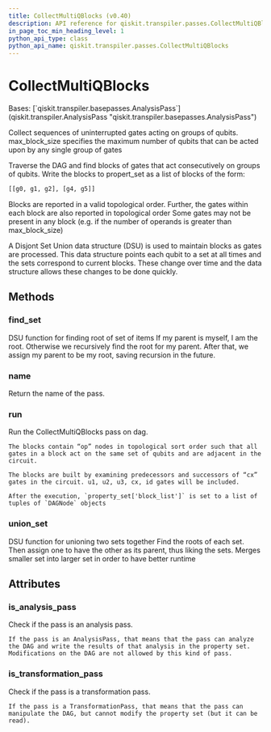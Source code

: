 ```yaml
---
title: CollectMultiQBlocks (v0.40)
description: API reference for qiskit.transpiler.passes.CollectMultiQBlocks in qiskit v0.40
in_page_toc_min_heading_level: 1
python_api_type: class
python_api_name: qiskit.transpiler.passes.CollectMultiQBlocks
---
```


# CollectMultiQBlocks

<Class id="qiskit.transpiler.passes.CollectMultiQBlocks" isDedicatedPage={true} github="https://github.com/qiskit/qiskit/tree/stable/0.23/qiskit/transpiler/passes/optimization/collect_multiqubit_blocks.py" signature="CollectMultiQBlocks(*args, **kwargs)" modifiers="class">
  Bases: [`qiskit.transpiler.basepasses.AnalysisPass`](qiskit.transpiler.AnalysisPass "qiskit.transpiler.basepasses.AnalysisPass")

  Collect sequences of uninterrupted gates acting on groups of qubits. max\_block\_size specifies the maximum number of qubits that can be acted upon by any single group of gates

  Traverse the DAG and find blocks of gates that act consecutively on groups of qubits. Write the blocks to propert\_set as a list of blocks of the form:

  ```python
  [[g0, g1, g2], [g4, g5]]
  ```

  Blocks are reported in a valid topological order. Further, the gates within each block are also reported in topological order Some gates may not be present in any block (e.g. if the number of operands is greater than max\_block\_size)

  A Disjont Set Union data structure (DSU) is used to maintain blocks as gates are processed. This data structure points each qubit to a set at all times and the sets correspond to current blocks. These change over time and the data structure allows these changes to be done quickly.

  ## Methods

  <span id="qiskit-transpiler-passes-collectmultiqblocks-find-set" />

  ### find\_set

  <Function id="qiskit.transpiler.passes.CollectMultiQBlocks.find_set" signature="CollectMultiQBlocks.find_set(index)">
    DSU function for finding root of set of items If my parent is myself, I am the root. Otherwise we recursively find the root for my parent. After that, we assign my parent to be my root, saving recursion in the future.
  </Function>

  <span id="qiskit-transpiler-passes-collectmultiqblocks-name" />

  ### name

  <Function id="qiskit.transpiler.passes.CollectMultiQBlocks.name" signature="CollectMultiQBlocks.name()">
    Return the name of the pass.
  </Function>

  <span id="qiskit-transpiler-passes-collectmultiqblocks-run" />

  ### run

  <Function id="qiskit.transpiler.passes.CollectMultiQBlocks.run" signature="CollectMultiQBlocks.run(dag)">
    Run the CollectMultiQBlocks pass on dag.

    The blocks contain “op” nodes in topological sort order such that all gates in a block act on the same set of qubits and are adjacent in the circuit.

    The blocks are built by examining predecessors and successors of “cx” gates in the circuit. u1, u2, u3, cx, id gates will be included.

    After the execution, `property_set['block_list']` is set to a list of tuples of `DAGNode` objects
  </Function>

  <span id="qiskit-transpiler-passes-collectmultiqblocks-union-set" />

  ### union\_set

  <Function id="qiskit.transpiler.passes.CollectMultiQBlocks.union_set" signature="CollectMultiQBlocks.union_set(set1, set2)">
    DSU function for unioning two sets together Find the roots of each set. Then assign one to have the other as its parent, thus liking the sets. Merges smaller set into larger set in order to have better runtime
  </Function>

  ## Attributes

  ### is\_analysis\_pass

  <Attribute id="qiskit.transpiler.passes.CollectMultiQBlocks.is_analysis_pass">
    Check if the pass is an analysis pass.

    If the pass is an AnalysisPass, that means that the pass can analyze the DAG and write the results of that analysis in the property set. Modifications on the DAG are not allowed by this kind of pass.
  </Attribute>

  ### is\_transformation\_pass

  <Attribute id="qiskit.transpiler.passes.CollectMultiQBlocks.is_transformation_pass">
    Check if the pass is a transformation pass.

    If the pass is a TransformationPass, that means that the pass can manipulate the DAG, but cannot modify the property set (but it can be read).
  </Attribute>
</Class>

